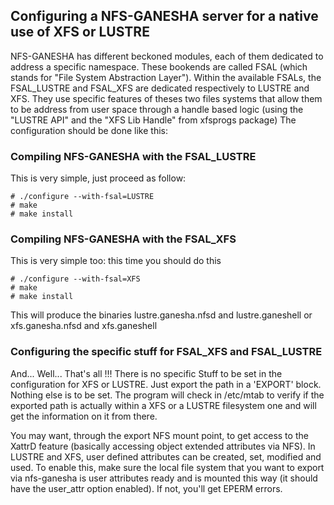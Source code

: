 
== Configuring a NFS-GANESHA server for a native use of XFS or LUSTRE ==

NFS-GANESHA has different beckoned modules, each of them dedicated to address a specific namespace. These bookends are called FSAL (which stands for "File System Abstraction Layer"). Within the available FSALs, the FSAL_LUSTRE and FSAL_XFS are dedicated respectively to LUSTRE and XFS. They use specific features of theses two files systems that allow them to be address from user space through a handle based logic (using the "LUSTRE API" and the "XFS Lib Handle" from xfsprogs package)
The configuration should be done like this:

=== Compiling NFS-GANESHA with the FSAL_LUSTRE ===
This is very simple, just proceed as follow:
<pre>
# ./configure --with-fsal=LUSTRE
# make
# make install
</pre>

=== Compiling NFS-GANESHA with the FSAL_XFS ===

This is very simple too: this time you should do this
<pre>
# ./configure --with-fsal=XFS
# make
# make install
</pre>

This will produce the binaries lustre.ganesha.nfsd and lustre.ganeshell or xfs.ganesha.nfsd and xfs.ganeshell


=== Configuring the specific stuff for FSAL_XFS and FSAL_LUSTRE ===
And... Well... That's all !!! There is no specific Stuff to be set in the configuration for XFS or LUSTRE. Just export the path in a 'EXPORT' block. Nothing else is to be set. The program will check in /etc/mtab to verify if the exported path is actually within a XFS or a LUSTRE filesystem one and will get the information on it from there.

You may want, through the export NFS mount point, to get access to the XattrD feature (basically accessing object extended attributes via NFS). In LUSTRE and XFS, user defined attributes can be created, set, modified and used. To enable this, make sure the local file system that you want to export via nfs-ganesha is user attributes ready and is mounted this way (it should have the user_attr option enabled). If not, you'll get EPERM errors.


